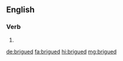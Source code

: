 ==English==

===Verb===
{{head|en|verb form}}

# {{en-past of|brigue}}

[[de:brigued]]
[[fa:brigued]]
[[hi:brigued]]
[[mg:brigued]]